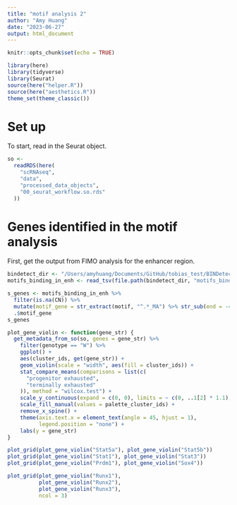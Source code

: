 ```yaml
---
title: "motif analysis 2"
author: "Amy Huang"
date: "2023-06-27"
output: html_document
---
```


```r
knitr::opts_chunk$set(echo = TRUE)

library(here)
library(tidyverse)
library(Seurat)
source(here("helper.R"))
source(here("aesthetics.R"))
theme_set(theme_classic())
```

# Set up

To start, read in the Seurat object. 

```r
so <-
  readRDS(here(
    "scRNAseq",
    "data",
    "processed_data_objects",
    "00_seurat_workflow.so.rds"
  ))
```

# Genes identified in the motif analysis

First, get the output from FIMO analysis for the enhancer region. 

```r
bindetect_dir <- "/Users/amyhuang/Documents/GitHub/tobias_test/BINDetect_output_KW_fimo"
motifs_binding_in_enh <- read_tsv(file.path(bindetect_dir, "motifs_binding_in_enh.tsv"))
```

```r
s_genes <- motifs_binding_in_enh %>% 
  filter(is.na(CN)) %>% 
  mutate(motif_gene = str_extract(motif, "^.*_MA") %>% str_sub(end = -4)) %>% 
  .$motif_gene
s_genes
```

```r

plot_gene_violin <- function(gene_str) {
  get_metadata_from_so(so, genes = gene_str) %>%
    filter(genotype == "W") %>%
    ggplot() +
    aes(cluster_ids, get(gene_str)) +
    geom_violin(scale = "width", aes(fill = cluster_ids)) +
    stat_compare_means(comparisons = list(c(
      "progenitor exhausted",
      "terminally exhausted"
    )), method = "wilcox.test") +
    scale_y_continuous(expand = c(0, 0), limits = ~ c(0, ..1[2] * 1.1)) +
    scale_fill_manual(values = palette_cluster_ids) +
    remove_x_spine() +
    theme(axis.text.x = element_text(angle = 45, hjust = 1),
          legend.position = "none") + 
    labs(y = gene_str)
}
```


```r
plot_grid(plot_gene_violin("Stat5a"), plot_gene_violin("Stat5b"))
plot_grid(plot_gene_violin("Stat1"), plot_gene_violin("Stat3"))
plot_grid(plot_gene_violin("Prdm1"), plot_gene_violin("Sox4"))
```

```r
plot_grid(plot_gene_violin("Runx1"), 
          plot_gene_violin("Runx2"), 
          plot_gene_violin("Runx3"), 
          ncol = 3)
```




